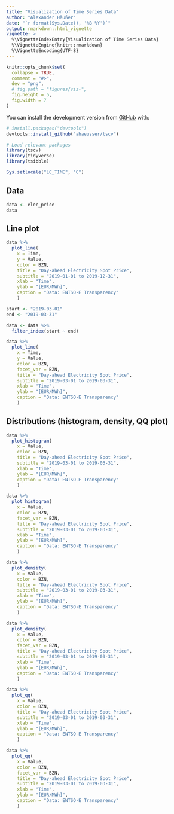 ```yaml
---
title: "Visualization of Time Series Data"
author: "Alexander Häußer"
date: "`r format(Sys.Date(), '%B %Y')`"
output: rmarkdown::html_vignette
vignette: >
  %\VignetteIndexEntry{Visualization of Time Series Data}
  %\VignetteEngine{knitr::rmarkdown}
  %\VignetteEncoding{UTF-8}
---
```


```r
knitr::opts_chunk$set(
  collapse = TRUE,
  comment = "#>",
  dev = "png",
  # fig.path = "figures/viz-",
  fig.height = 5,
  fig.width = 7
)
```

You can install the development version from [GitHub](https://github.com/) with:

``` r
# install.packages("devtools")
devtools::install_github("ahaeusser/tscv")
```

```r

# Load relevant packages
library(tscv)
library(tidyverse)
library(tsibble)

```

```r
Sys.setlocale("LC_TIME", "C")
```


## Data

```r

data <- elec_price
data

```

## Line plot

```r

data %>%
  plot_line(
    x = Time,
    y = Value,
    color = BZN,
    title = "Day-ahead Electricity Spot Price",
    subtitle = "2019-01-01 to 2019-12-31",
    xlab = "Time",
    ylab = "[EUR/MWh]",
    caption = "Data: ENTSO-E Transparency"
    )

start <- "2019-03-01"
end <- "2019-03-31"

data <- data %>%
  filter_index(start ~ end)

data %>%
  plot_line(
    x = Time,
    y = Value,
    color = BZN,
    facet_var = BZN,
    title = "Day-ahead Electricity Spot Price",
    subtitle = "2019-03-01 to 2019-03-31",
    xlab = "Time",
    ylab = "[EUR/MWh]",
    caption = "Data: ENTSO-E Transparency"
    )
```

## Distributions (histogram, density, QQ plot)

```r

data %>%
  plot_histogram(
    x = Value,
    color = BZN,
    title = "Day-ahead Electricity Spot Price",
    subtitle = "2019-03-01 to 2019-03-31",
    xlab = "Time",
    ylab = "[EUR/MWh]",
    caption = "Data: ENTSO-E Transparency"
    )

data %>%
  plot_histogram(
    x = Value,
    color = BZN,
    facet_var = BZN,
    title = "Day-ahead Electricity Spot Price",
    subtitle = "2019-03-01 to 2019-03-31",
    xlab = "Time",
    ylab = "[EUR/MWh]",
    caption = "Data: ENTSO-E Transparency"
    )

```


```r

data %>%
  plot_density(
    x = Value,
    color = BZN,
    title = "Day-ahead Electricity Spot Price",
    subtitle = "2019-03-01 to 2019-03-31",
    xlab = "Time",
    ylab = "[EUR/MWh]",
    caption = "Data: ENTSO-E Transparency"
    )

data %>%
  plot_density(
    x = Value,
    color = BZN,
    facet_var = BZN,
    title = "Day-ahead Electricity Spot Price",
    subtitle = "2019-03-01 to 2019-03-31",
    xlab = "Time",
    ylab = "[EUR/MWh]",
    caption = "Data: ENTSO-E Transparency"
    )

```


```r
data %>%
  plot_qq(
    x = Value,
    color = BZN,
    title = "Day-ahead Electricity Spot Price",
    subtitle = "2019-03-01 to 2019-03-31",
    xlab = "Time",
    ylab = "[EUR/MWh]",
    caption = "Data: ENTSO-E Transparency"
    )

data %>%
  plot_qq(
    x = Value,
    color = BZN,
    facet_var = BZN,
    title = "Day-ahead Electricity Spot Price",
    subtitle = "2019-03-01 to 2019-03-31",
    xlab = "Time",
    ylab = "[EUR/MWh]",
    caption = "Data: ENTSO-E Transparency"
    )
```


